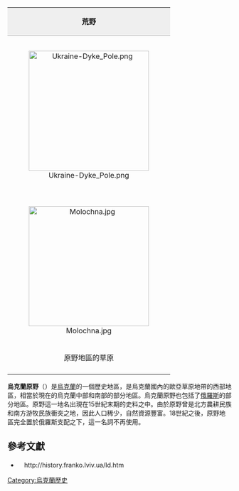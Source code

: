 {| style="float: right; margin: 0 0 1em 1em; background: #f9f9f9; border: 1px #aaa solid; border-collapse: collapse; font-size: 85%; width: 280px;"
| colspan="2" style="background-color: #efefef; border-bottom:1px #aaa solid; font-size; smaller; text-align: center;" | '''荒野'''
|-
| colspan="2" style="text-align: center;"|
{| style="background-color: #f9f9f9; border-collapse: collapse;"
|}
[[File:Ukraine-Dyke_Pole.png|270px]]
|-
| colspan="2" style="text-align: center;"|{{legend|#FFE26F|烏克蘭原野 (17世紀)}}
|-
| colspan="2" style="text-align: center;"|
{| style="background-color: #f9f9f9; border-collapse: collapse;"
|}
[[File:Molochna.jpg|270px]]
|-
| colspan="2" style="text-align: center;"|原野地區的草原
|-
|}

'''烏克蘭原野'''（{{lang-uk|Дике Поле}}）是[[烏克蘭|烏克蘭]]的一個歷史地區，是烏克蘭國內的歐亞草原地帶的西部地區，相當於現在的烏克蘭中部和南部的部分地區。烏克蘭原野也包括了[[俄羅斯|俄羅斯]]的部分地區。原野這一地名出現在15世紀末期的史料之中。由於原野曾是北方農耕民族和南方游牧民族衝突之地，因此人口稀少，自然資源豐富。18世紀之後，原野地區完全置於俄羅斯支配之下，這一名詞不再使用。
== 參考文獻 ==
* {{uk icon}}　http://history.franko.lviv.ua/Id.htm {{WebCite|url=https://www.webcitation.org/67sGJUt92?url=http://history.franko.lviv.ua/Id.htm |date=20120523115454 |dateformat=iso }}
[[Category:烏克蘭歷史|Category:烏克蘭歷史]]